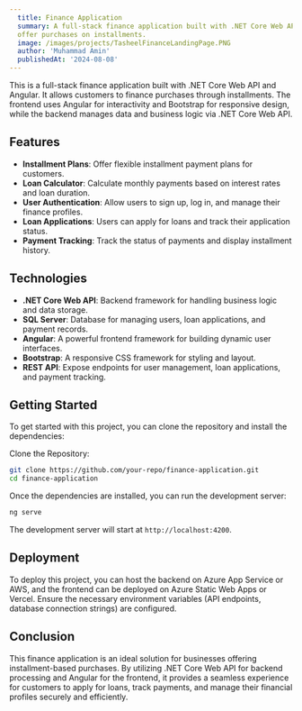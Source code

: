```yaml
---
  title: Finance Application
  summary: A full-stack finance application built with .NET Core Web API, Angular, and Bootstrap to
  offer purchases on installments.
  image: /images/projects/TasheelFinanceLandingPage.PNG
  author: 'Muhammad Amin'
  publishedAt: '2024-08-08'
---
```


This is a full-stack finance application built with .NET Core Web API and Angular. It allows
customers to finance purchases through installments. The frontend uses Angular for interactivity and
Bootstrap for responsive design, while the backend manages data and business logic via .NET Core
Web API.

## Features

- **Installment Plans**: Offer flexible installment payment plans for customers.
- **Loan Calculator**: Calculate monthly payments based on interest rates and loan duration.
- **User Authentication**: Allow users to sign up, log in, and manage their finance profiles.
- **Loan Applications**: Users can apply for loans and track their application status.
- **Payment Tracking**: Track the status of payments and display installment history.
## Technologies

- **.NET Core Web API**: Backend framework for handling business logic and data storage.
- **SQL Server**: Database for managing users, loan applications, and payment records.
- **Angular**: A powerful frontend framework for building dynamic user interfaces.
- **Bootstrap**: A responsive CSS framework for styling and layout.
- **REST API**: Expose endpoints for user management, loan applications, and payment tracking.

## Getting Started

To get started with this project, you can clone the repository and install the
dependencies:

Clone the Repository:

```bash
git clone https://github.com/your-repo/finance-application.git
cd finance-application
```

Once the dependencies are installed, you can run the development server:

```bash
ng serve
```

The development server will start at `http://localhost:4200`.

## Deployment

To deploy this project, you can host the backend on Azure App Service or AWS, and the frontend
can be deployed on Azure Static Web Apps or Vercel. Ensure the necessary environment variables
(API endpoints, database connection strings) are configured.

## Conclusion

This finance application is an ideal solution for businesses offering installment-based purchases. By
utilizing .NET Core Web API for backend processing and Angular for the frontend, it provides a
seamless experience for customers to apply for loans, track payments, and manage their financial
profiles securely and efficiently.
